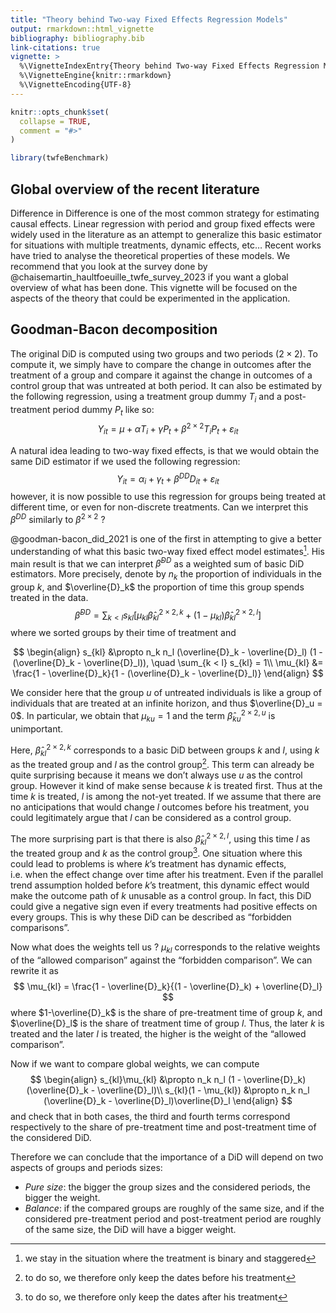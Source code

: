```yaml
---
title: "Theory behind Two-way Fixed Effects Regression Models"
output: rmarkdown::html_vignette
bibliography: bibliography.bib
link-citations: true
vignette: >
  %\VignetteIndexEntry{Theory behind Two-way Fixed Effects Regression Models}
  %\VignetteEngine{knitr::rmarkdown}
  %\VignetteEncoding{UTF-8}
---
```


```r
knitr::opts_chunk$set(
  collapse = TRUE,
  comment = "#>"
)
```

```r
library(twfeBenchmark)
```

## Global overview of the recent literature


Difference in Difference is one of the most common strategy for estimating causal effects.
Linear regression with period and group fixed effects were widely used in the literature as an attempt to generalize this basic estimator for situations with multiple treatments, dynamic effects, etc...
Recent works have tried to analyse the theoretical properties of these models.
We recommend that you look at the survey done by @chaisemartin_haultfoeuille_twfe_survey_2023 if you want a global overview of what has been done.
This vignette will be focused on the aspects of the theory that could be experimented in the application.

## Goodman-Bacon decomposition

The original DiD is computed using two groups and two periods ($2 \times 2$).
To compute it, we simply have to compare the change in outcomes after the treatment of a group and compare it against the change in outcomes of a control group that was untreated at both period.
It can also be estimated by the following regression, using a treatment group dummy $T_i$ and a post-treatment period dummy $P_t$ like so:
$$
Y_{it} = \mu + \alpha T_i + \gamma P_t + \beta^{2 \times 2}T_i P_t + \varepsilon_{it}
$$

A natural idea leading to two-way fixed effects, is that we would obtain the same DiD estimator if we used the following regression:
$$
Y_{it} = \alpha_i + \gamma_t + \beta^{DD}D_{it} + \varepsilon_{it}
$$
however, it is now possible to use this regression for groups being treated at different time, or even for non-discrete treatments.
Can we interpret this $\beta^{DD}$ similarly to $\beta^{2 \times 2}$ ?

@goodman-bacon_did_2021 is one of the first in attempting to give a better understanding of what this basic two-way fixed effect model estimates^[we stay in the situation where the treatment is binary and staggered].
His main result is that we can interpret $\hat{\beta}^{DD}$ as a weighted sum of basic DiD estimators.
More precisely, denote by $n_k$ the proportion of individuals in the group $k$, and $\overline{D}_k$ the proportion of time this group spends treated in the data.
$$
\hat{\beta}^{DD} = \sum_{k < l} s_{kl} \left[\mu_{kl} \hat{\beta}^{2 \times 2, k}_{kl} + (1 - \mu_{kl})\hat{\beta}_{kl}^{2 \times 2, l}\right]
$$
where we sorted groups by their time of treatment and

$$
\begin{align}
  s_{kl} &\propto n_k n_l (\overline{D}_k - \overline{D}_l) (1 - (\overline{D}_k - \overline{D}_l)), \quad \sum_{k < l} s_{kl} = 1\\
  \mu_{kl} &= \frac{1 - \overline{D}_k}{1 - (\overline{D}_k - \overline{D}_l)}
\end{align}
$$

We consider here that the group $u$ of untreated individuals is like a group of individuals that are treated at an infinite horizon, and thus $\overline{D}_u = 0$.
In particular, we obtain that $\mu_{ku} = 1$ and the term $\hat{\beta}_{ku}^{2 \times 2, u}$ is unimportant.

Here, $\hat{\beta}_{kl}^{2 \times 2, k}$ corresponds to a basic DiD between groups $k$ and $l$, using $k$ as the treated group and $l$ as the control group^[to do so, we therefore only keep the dates before his treatment].
This term can already be quite surprising because it means we don't always use $u$ as the control group.
However it kind of make sense because $k$ is treated first.
Thus at the time $k$ is treated, $l$ is among the not-yet treated.
If we assume that there are no anticipations that would change $l$ outcomes before his treatment, you could legitimately argue that $l$ can be considered as a control group.

The more surprising part is that there is also $\hat{\beta}_{kl}^{2 \times 2, l}$, using this time $l$ as the treated group and $k$ as the control group^[to do so, we therefore only keep the dates after his treatment].
One situation where this could lead to problems is where $k$'s treatment has dynamic effects, i.e. when the effect change over time after his treatment.
Even if the parallel trend assumption holded before $k$'s treatment, this dynamic effect would make the outcome path of $k$ unusable as a control group.
In fact, this DiD could give a negative sign even if every treatments had positive effects on every groups.
This is why these DiD can be described as "forbidden comparisons".

Now what does the weights tell us ?
$\mu_{kl}$ corresponds to the relative weights of the "allowed comparison" against the "forbidden comparison".
We can rewrite it as 
$$
\mu_{kl} = \frac{1 - \overline{D}_k}{(1 - \overline{D}_k) + \overline{D}_l}
$$
where $1-\overline{D}_k$ is the share of pre-treatment time of group $k$, and $\overline{D}_l$ is the share of treatment time of group $l$.
Thus, the later $k$ is treated and the later $l$ is treated, the higher is the weight of the "allowed comparison".

Now if we want to compare global weights, we can compute 
$$
\begin{align}
s_{kl}\mu_{kl} &\propto n_k n_l (1 - \overline{D}_k)(\overline{D}_k - \overline{D}_l)\\
s_{kl}(1 - \mu_{kl}) &\propto n_k n_l (\overline{D}_k - \overline{D}_l)\overline{D}_l
\end{align}
$$
and check that in both cases, the third and fourth terms correspond respectively to the share of pre-treatment time and post-treatment time of the considered DiD.

Therefore we can conclude that the importance of a DiD will depend on two aspects of groups and periods sizes: 

  - *Pure size*: the bigger the group sizes and the considered periods, the bigger the weight. 
  - *Balance*: if the compared groups are roughly of the same size, and if the considered pre-treatment period and post-treatment period are roughly of the same size, the DiD will have a bigger weight.

